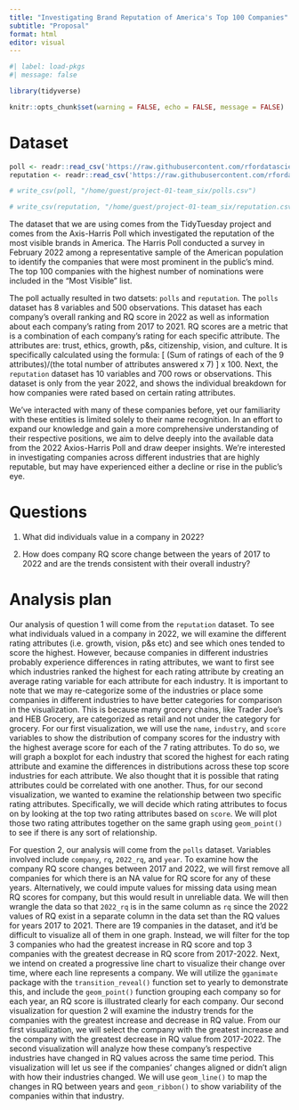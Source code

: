 ```yaml
---
title: "Investigating Brand Reputation of America's Top 100 Companies"
subtitle: "Proposal"
format: html
editor: visual
---
```


```r
#| label: load-pkgs
#| message: false

library(tidyverse)
```

```r
knitr::opts_chunk$set(warning = FALSE, echo = FALSE, message = FALSE)
```

# Dataset

```r
poll <- readr::read_csv('https://raw.githubusercontent.com/rfordatascience/tidytuesday/master/data/2022/2022-05-31/poll.csv') 
reputation <- readr::read_csv('https://raw.githubusercontent.com/rfordatascience/tidytuesday/master/data/2022/2022-05-31/reputation.csv')
```

```r
# write_csv(poll, "/home/guest/project-01-team_six/polls.csv")
```

```r
# write_csv(reputation, "/home/guest/project-01-team_six/reputation.csv")
```

The dataset that we are using comes from the TidyTuesday project and comes from the Axis-Harris Poll which investigated the reputation of the most visible brands in America. The Harris Poll conducted a survey in February 2022 among a representative sample of the American population to identify the companies that were most prominent in the public's mind. The top 100 companies with the highest number of nominations were included in the "Most Visible" list.

The poll actually resulted in two datsets: `polls` and `reputation`. The `polls` dataset has 8 variables and 500 observations. This dataset has each company's overall ranking and RQ score in 2022 as well as information about each company's rating from 2017 to 2021. RQ scores are a metric that is a combination of each company's rating for each specific attribute. The attributes are: trust, ethics, growth, p&s, citizenship, vision, and culture. It is specifically calculated using the formula: \[ (Sum of ratings of each of the 9 attributes)/(the total number of attributes answered x 7) \] x 100. Next, the `reputation` dataset has 10 variables and 700 rows or observations. This dataset is only from the year 2022, and shows the individual breakdown for how companies were rated based on certain rating attributes.

We've interacted with many of these companies before, yet our familiarity with these entities is limited solely to their name recognition. In an effort to expand our knowledge and gain a more comprehensive understanding of their respective positions, we aim to delve deeply into the available data from the 2022 Axios-Harris Poll and draw deeper insights. We're interested in investigating companies across different industries that are highly reputable, but may have experienced either a decline or rise in the public's eye.

# Questions

1.  What did individuals value in a company in 2022?

2.  How does company RQ score change between the years of 2017 to 2022 and are the trends consistent with their overall industry?

# Analysis plan

Our analysis of question 1 will come from the `reputation` dataset. To see what individuals valued in a company in 2022, we will examine the different rating attributes (i.e. growth, vision, p&s etc) and see which ones tended to score the highest. However, because companies in different industries probably experience differences in rating attributes, we want to first see which industries ranked the highest for each rating attribute by creating an average rating variable for each attribute for each industry. It is important to note that we may re-categorize some of the industries or place some companies in different industries to have better categories for comparison in the visualization. This is because many grocery chains, like Trader Joe's and HEB Grocery, are categorized as retail and not under the category for grocery. For our first visualization, we will use the `name`, `industry`, and `score` variables to show the distribution of company scores for the industry with the highest average score for each of the 7 rating attributes. To do so, we will graph a boxplot for each industry that scored the highest for each rating attribute and examine the differences in distributions across these top score industries for each attribute. We also thought that it is possible that rating attributes could be correlated with one another. Thus, for our second visualization, we wanted to examine the relationship between two specific rating attributes. Specifically, we will decide which rating attributes to focus on by looking at the top two rating attributes based on `score`. We will plot those two rating attributes together on the same graph using `geom_point()` to see if there is any sort of relationship.

For question 2, our analysis will come from the `polls` dataset. Variables involved include `company`, `rq`, `2022_rq`, and `year`. To examine how the company RQ score changes between 2017 and 2022, we will first remove all companies for which there is an NA value for RQ score for any of these years. Alternatively, we could impute values for missing data using mean RQ scores for company, but this would result in unreliable data. We will then wrangle the data so that `2022_rq` is in the same column as `rq` since the 2022 values of RQ exist in a separate column in the data set than the RQ values for years 2017 to 2021. There are 19 companies in the dataset, and it'd be difficult to visualize all of them in one graph. Instead, we will filter for the top 3 companies who had the greatest increase in RQ score and top 3 companies with the greatest decrease in RQ score from 2017-2022. Next, we intend on created a progressive line chart to visualize their change over time, where each line represents a company. We will utilize the `gganimate` package with the `transition_reveal()` function set to yearly to demonstrate this, and include the `geom_point()` function grouping each company so for each year, an RQ score is illustrated clearly for each company. Our second visualization for question 2 will examine the industry trends for the companies with the greatest increase and decrease in RQ value. From our first visualization, we will select the company with the greatest increase and the company with the greatest decrease in RQ value from 2017-2022. The second visualization will analyze how these company's respective industries have changed in RQ values across the same time period. This visualization will let us see if the companies' changes aligned or didn't align with how their industries changed. We will use `geom_line()` to map the changes in RQ between years and `geom_ribbon()` to show variability of the companies within that industry. 

\

